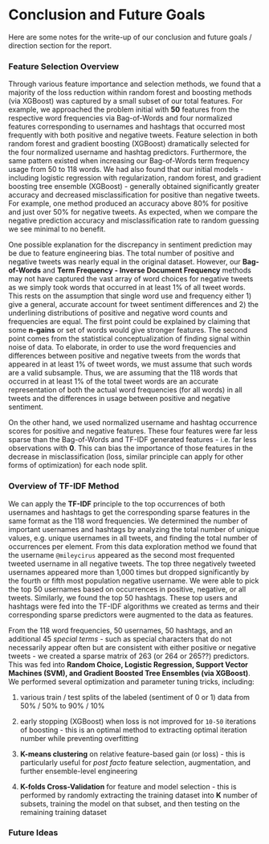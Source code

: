 # Conclusion and Future Goals

Here are some notes for the write-up of our conclusion and future goals / direction section for the report.

### Feature Selection Overview

Through various feature importance and selection methods, we found that a majority of the loss reduction within random forest and boosting methods (via XGBoost) was captured by a small subset of our total features. For example, we approached the problem initial with <strong>50</strong> features from the respective word frequencies via Bag-of-Words and four normalized features corresponding to usernames and hashtags that occurred most frequently with both positive and negative tweets. Feature selection in both random forest and gradient boosting (XGBoost) dramatically selected for the four normalized username and hashtag predictors. Furthermore, the same pattern existed when increasing our Bag-of-Words term frequency usage from 50 to 118 words. We had also found that our initial models - including logistic regression with regularization, random forest, and gradient boosting tree ensemble (XGBoost) - generally obtained significantly greater accuracy and decreased misclassification for positive than negative tweets. For example, one method produced an accuracy above 80% for positive and just over 50% for negative tweets. As expected, when we compare the negative prediction accuracy and misclassification rate to random guessing we see minimal to no benefit.

One possible explanation for the discrepancy in sentiment prediction may be due to feature engineering bias. The total number of positive and negative tweets was nearly equal in the original dataset. However, our <strong>Bag-of-Words</strong> and <strong>Term Frequency - Inverse Document Frequency</strong> methods may not have captured the vast array of word choices for negative tweets as we simply took words that occurred in at least 1% of all tweet words. This rests on the assumption that single word use and frequency either 1) give a general, accurate account for tweet sentiment differences and 2) the underlining distributions of positive and negative word counts and frequencies are equal. The first point could be explained by claiming that some <strong>n-gains</strong> or set of words would give stronger features. The second point comes from the statistical conceptualization of finding signal within noise of data. To elaborate, in order to use the word frequencies and differences between positive and negative tweets from the words that appeared in at least 1% of tweet words, we must assume that such words are a valid subsample. Thus, we are assuming that the 118 words that occurred in at least 1% of the total tweet words are an accurate representation of both the actual word frequencies (for all words) in all tweets and the differences in usage between positive and negative sentiment.

On the other hand, we used normalized username and hashtag occurrence scores for positive and negative features. These four features were far less sparse than the Bag-of-Words and TF-IDF generated features - i.e. far less observations with <strong>0</strong>. This can bias the importance of those features in the decrease in misclassification (loss, similar principle can apply for other forms of optimization) for each node split.

### Overview of TF-IDF Method  

We can apply the <strong>TF-IDF</strong> principle to the top occurrences of both usernames and hashtags to get the corresponding sparse features in the same format as the 118 word frequencies. We determined the number of important usernames and hashtags by analyzing the total number of unique values, e.g. unique usernames in all tweets, and finding the total number of occurrences per element. From this data exploration method we found that the username <code>@mileycirus</code> appeared as the second most frequented tweeted username in all negative tweets. The top three negatively tweeted usernames appeared more than 1,000 times but dropped significantly by the fourth or fifth most population negative username. We were able to pick the top 50 usernames based on occurrences in positive, negative, or all tweets. Similarly, we found the top 50 hashtags. These top users and hashtags were fed into the TF-IDF algorithms we created as terms and their corresponding sparse predictors were augmented to the data as features.

From the 118 word frequencies, 50 usernames, 50 hashtags, and an additional 45 _special terms_ - such as special characters that do not necessarily appear often but are consistent with either positive or negative tweets - we created a sparse matrix of 263 (or 264 or 265??) predictors. This was fed into <strong>Random Choice, Logistic Regression, Support Vector Machines (SVM), and Gradient Boosted Tree Ensembles (via XGBoost)</strong>. We performed several optimization and parameter tuning tricks, including:

1. various train / test splits of the labeled (sentiment of 0 or 1) data from 50% / 50% to 90% / 10%

2. early stopping (XGBoost) when loss is not improved for <code>10-50</code> iterations of boosting - this is an optimal method to extracting optimal iteration number while preventing overfitting

3. <strong>K-means clustering</strong> on relative feature-based gain (or loss) - this is particularly useful for _post facto_ feature selection, augmentation, and further ensemble-level engineering

4. <strong>K-folds Cross-Validation</strong> for feature and model selection - this is performed by randomly extracting the training dataset into <strong>K</strong> number of subsets, training the model on that subset, and then testing on the remaining training dataset   

### Future Ideas
